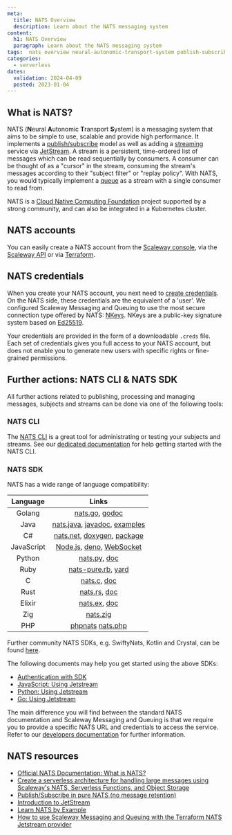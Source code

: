 ```yaml
---
meta:
  title: NATS Overview
  description: Learn about the NATS messaging system
content:
  h1: NATS Overview
  paragraph: Learn about the NATS messaging system
tags:  nats overview neural-autonomic-transport-system publish-subscribe jetstream streaming messaging deno
categories: 
  - serverless
dates:
  validation: 2024-04-09
  posted: 2023-01-04
---
```


## What is NATS?

NATS (**N**eural **A**utonomic **T**ransport **S**ystem) is a messaging system that aims to be simple to use, scalable and provide high performance. It implements a [publish/subscribe](/serverless/messaging/concepts/#publishsubscribe) model as well as adding a [streaming](/serverless/messaging/concepts/#stream) service via [JetStream](https://docs.nats.io/nats-concepts/jetstream). A stream is a persistent, time-ordered list of messages which can be read sequentially by consumers. A consumer can be thought of as a "cursor" in the stream, consuming the stream's messages according to their "subject filter" or "replay policy". With NATS, you would typically implement a [queue](/serverless/messaging/concepts/#queuing) as a stream with a single consumer to read from.

NATS is a [Cloud Native Computing Foundation](https://www.cncf.io/) project supported by a strong community, and can also be integrated in a Kubernetes cluster.

## NATS accounts

You can easily create a NATS account from the [Scaleway console](https://console.scaleway.com/), via the [Scaleway API](https://www.scaleway.com/en/developers/api/messaging-and-queuing/nats-api/) or via [Terraform](https://registry.terraform.io/providers/scaleway/scaleway/latest/docs/guides/mnq_with_nats_terraform_provider).

## NATS credentials

When you create your NATS account, you next need to [create credentials](/serverless/messaging/how-to/create-credentials). On the NATS side, these credentials are the equivalent of a 'user'. We configured Scaleway Messaging and Queuing to use the most secure connection type offered by NATS: [NKeys](https://docs.nats.io/running-a-nats-service/configuration/securing_nats/auth_intro/nkey_auth). NKeys are a public-key signature system based on [Ed25519](https://ed25519.cr.yp.to/).

Your credentials are provided in the form of a downloadable `.creds` file. Each set of credentials gives you full access to your NATS account, but does not enable you to generate new users with specific rights or fine-grained permissions.

## Further actions: NATS CLI & NATS SDK

All further actions related to publishing, processing and managing messages, subjects and streams can be done via one of the following tools:

### NATS CLI 

The [NATS CLI](https://docs.nats.io/using-nats/nats-tools/nats_cli) is a great tool for administrating or testing your subjects and streams. See our [dedicated documentation](/serverless/messaging/api-cli/nats-cli) for help getting started with the NATS CLI.

### NATS SDK

NATS has a wide range of language compatibility:

|  Language  |             Links            |
|:----------:|:----------------------------:|
| Golang     | [nats.go](https://github.com/nats-io/nats.go), [godoc](http://godoc.org/github.com/nats-io/nats.go)               |
| Java       | [nats.java](https://github.com/nats-io/nats.java), [javadoc](https://javadoc.io/doc/io.nats/jnats), [examples](https://github.com/nats-io/java-nats-examples) |
| C#         | [nats.net](https://github.com/nats-io/nats.net), [doxygen](http://nats-io.github.io/nats.net/), [package](https://www.nuget.org/packages/NATS.Client/0.14.1)   |
| JavaScript | [Node.js](https://github.com/nats-io/nats.js/#readme), [deno](https://github.com/nats-io/nats.deno/blob/main/README.md), [WebSocket](https://github.com/nats-io/nats.ws/#readme)     |
| Python     | [nats.py](https://github.com/nats-io/nats.py), [doc](https://nats-io.github.io/nats.py/)                 |
| Ruby       | [nats-pure.rb](https://github.com/nats-io/nats-pure.rb), [yard](https://www.rubydoc.info/gems/nats)           |
| C          | [nats.c](https://github.com/nats-io/nats.c), [doc](http://nats-io.github.io/nats.c)                  |
| Rust       | [nats.rs](https://github.com/nats-io/nats.rs), [doc](https://docs.rs/nats)            |
| Elixir     | [nats.ex](https://github.com/nats-io/nats.ex), [doc](https://hex.pm/packages/gnat)             |
| Zig        | [nats.zig](https://github.com/nats-io/nats.zig)                     |
| PHP        | [phpnats](https://github.com/repejota/phpnats)  [nats.php](https://github.com/basis-company/nats.php)          |

Further community NATS SDKs, e.g. SwiftyNats, Kotlin and Crystal, can be found [here](https://docs.nats.io/using-nats/developer).

The following documents may help you get started using the above SDKs:
- [Authentication with SDK](https://docs.nats.io/using-nats/developer/connecting/creds)
- [JavaScript: Using Jetstream](https://github.com/nats-io/nats.deno/blob/main/jetstream.md/#jetstream-client)
- [Python: Using Jetstream](https://github.com/nats-io/nats.py#jetstream)
- [Go: Using Jetstream](https://github.com/nats-io/nats.go#jetstream-basic-usage)

The main difference you will find between the standard NATS documentation and Scaleway Messaging and Queuing is that we require you to provide a specific NATS URL and credentials to access the service. Refer to our [developers documentation](https://www.scaleway.com/en/developers/api/messaging-and-queuing/nats-api/) for further information.

## NATS resources

- [Official NATS Documentation: What is NATS?](https://docs.nats.io/nats-concepts/what-is-nats)
- [Create a serverless architecture for handling large messages using Scaleway's NATS, Serverless Functions, and Object Storage](/tutorials/large-messages/)
- [Publish/Subscribe in pure NATS (no message retention)](https://docs.nats.io/nats-concepts/core-nats/pubsub/pubsub_walkthrough)
- [Introduction to JetStream](https://docs.nats.io/nats-concepts/jetstream)
- [Learn NATS by Example](https://natsbyexample.com/)
- [How to use Scaleway Messaging and Queuing with the Terraform NATS Jetstream provider](https://registry.terraform.io/providers/scaleway/scaleway/latest/docs/guides/mnq_with_nats_terraform_provider)